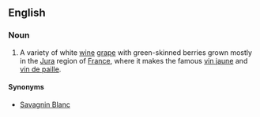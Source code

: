 ==English==
===Noun===
{{en-noun|-}}
# A variety of white [[wine]] [[grape]] with green-skinned berries grown mostly in the [[Jura]] region of [[France]], where it makes the famous [[vin jaune]] and [[vin de paille]]. 

====Synonyms====
*[[Savagnin Blanc]]